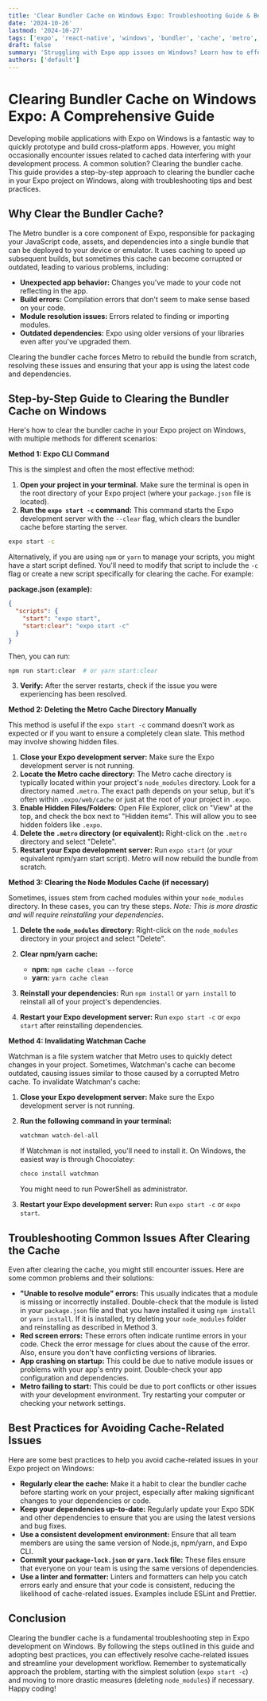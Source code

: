 ```yaml
---
title: 'Clear Bundler Cache on Windows Expo: Troubleshooting Guide & Best Practices'
date: '2024-10-26'
lastmod: '2024-10-27'
tags: ['expo', 'react-native', 'windows', 'bundler', 'cache', 'metro', 'troubleshooting', 'development', 'clearing cache', 'expo go', 'metro bundler']
draft: false
summary: 'Struggling with Expo app issues on Windows? Learn how to effectively clear your bundler cache, diagnose common problems, and optimize your development workflow. This comprehensive guide covers everything from simple cache clearing to advanced troubleshooting techniques.'
authors: ['default']
---
```


# Clearing Bundler Cache on Windows Expo: A Comprehensive Guide

Developing mobile applications with Expo on Windows is a fantastic way to quickly prototype and build cross-platform apps. However, you might occasionally encounter issues related to cached data interfering with your development process. A common solution? Clearing the bundler cache. This guide provides a step-by-step approach to clearing the bundler cache in your Expo project on Windows, along with troubleshooting tips and best practices.

## Why Clear the Bundler Cache?

The Metro bundler is a core component of Expo, responsible for packaging your JavaScript code, assets, and dependencies into a single bundle that can be deployed to your device or emulator. It uses caching to speed up subsequent builds, but sometimes this cache can become corrupted or outdated, leading to various problems, including:

*   **Unexpected app behavior:** Changes you've made to your code not reflecting in the app.
*   **Build errors:** Compilation errors that don't seem to make sense based on your code.
*   **Module resolution issues:** Errors related to finding or importing modules.
*   **Outdated dependencies:** Expo using older versions of your libraries even after you've upgraded them.

Clearing the bundler cache forces Metro to rebuild the bundle from scratch, resolving these issues and ensuring that your app is using the latest code and dependencies.

## Step-by-Step Guide to Clearing the Bundler Cache on Windows

Here's how to clear the bundler cache in your Expo project on Windows, with multiple methods for different scenarios:

**Method 1: Expo CLI Command**

This is the simplest and often the most effective method:

1.  **Open your project in your terminal.**  Make sure the terminal is open in the root directory of your Expo project (where your `package.json` file is located).
2.  **Run the `expo start -c` command:**  This command starts the Expo development server with the `--clear` flag, which clears the bundler cache before starting the server.

```bash
expo start -c
```

   Alternatively, if you are using `npm` or `yarn` to manage your scripts, you might have a start script defined. You'll need to modify that script to include the `-c` flag or create a new script specifically for clearing the cache.  For example:

   **package.json (example):**

   ```json
   {
     "scripts": {
       "start": "expo start",
       "start:clear": "expo start -c"
     }
   }
   ```

   Then, you can run:

   ```bash
   npm run start:clear  # or yarn start:clear
   ```

3.  **Verify:**  After the server restarts, check if the issue you were experiencing has been resolved.

**Method 2: Deleting the Metro Cache Directory Manually**

This method is useful if the `expo start -c` command doesn't work as expected or if you want to ensure a completely clean slate.  This method may involve showing hidden files.

1.  **Close your Expo development server:**  Make sure the Expo development server is not running.
2.  **Locate the Metro cache directory:**  The Metro cache directory is typically located within your project's `node_modules` directory.  Look for a directory named `.metro`.  The exact path depends on your setup, but it's often within `.expo/web/cache` or just at the root of your project in `.expo`.
3. **Enable Hidden Files/Folders**: Open File Explorer, click on "View" at the top, and check the box next to "Hidden items". This will allow you to see hidden folders like `.expo`.
4.  **Delete the `.metro` directory (or equivalent):** Right-click on the `.metro` directory and select "Delete".
5.  **Restart your Expo development server:**  Run `expo start` (or your equivalent npm/yarn start script). Metro will now rebuild the bundle from scratch.

**Method 3: Clearing the Node Modules Cache (if necessary)**

Sometimes, issues stem from cached modules within your `node_modules` directory. In these cases, you can try these steps. *Note: This is more drastic and will require reinstalling your dependencies*.

1.  **Delete the `node_modules` directory:** Right-click on the `node_modules` directory in your project and select "Delete".
2.  **Clear npm/yarn cache:**

    *   **npm:** `npm cache clean --force`
    *   **yarn:** `yarn cache clean`

3.  **Reinstall your dependencies:**  Run `npm install` or `yarn install` to reinstall all of your project's dependencies.
4.  **Restart your Expo development server:** Run `expo start -c` or `expo start` after reinstalling dependencies.

**Method 4:  Invalidating Watchman Cache**

Watchman is a file system watcher that Metro uses to quickly detect changes in your project. Sometimes, Watchman's cache can become outdated, causing issues similar to those caused by a corrupted Metro cache. To invalidate Watchman's cache:

1.  **Close your Expo development server:**  Make sure the Expo development server is not running.
2.  **Run the following command in your terminal:**

    ```bash
    watchman watch-del-all
    ```

    If Watchman is not installed, you'll need to install it. On Windows, the easiest way is through Chocolatey:

    ```bash
    choco install watchman
    ```

    You might need to run PowerShell as administrator.
3.  **Restart your Expo development server:** Run `expo start -c` or `expo start`.

## Troubleshooting Common Issues After Clearing the Cache

Even after clearing the cache, you might still encounter issues. Here are some common problems and their solutions:

*   **"Unable to resolve module" errors:** This usually indicates that a module is missing or incorrectly installed. Double-check that the module is listed in your `package.json` file and that you have installed it using `npm install` or `yarn install`.  If it is installed, try deleting your `node_modules` folder and reinstalling as described in Method 3.
*   **Red screen errors:** These errors often indicate runtime errors in your code. Check the error message for clues about the cause of the error. Also, ensure you don't have conflicting versions of libraries.
*   **App crashing on startup:** This could be due to native module issues or problems with your app's entry point. Double-check your app configuration and dependencies.
*   **Metro failing to start:** This could be due to port conflicts or other issues with your development environment. Try restarting your computer or checking your network settings.

## Best Practices for Avoiding Cache-Related Issues

Here are some best practices to help you avoid cache-related issues in your Expo project on Windows:

*   **Regularly clear the cache:** Make it a habit to clear the bundler cache before starting work on your project, especially after making significant changes to your dependencies or code.
*   **Keep your dependencies up-to-date:** Regularly update your Expo SDK and other dependencies to ensure that you are using the latest versions and bug fixes.
*   **Use a consistent development environment:** Ensure that all team members are using the same version of Node.js, npm/yarn, and Expo CLI.
*   **Commit your `package-lock.json` or `yarn.lock` file:** These files ensure that everyone on your team is using the same versions of dependencies.
*   **Use a linter and formatter:** Linters and formatters can help you catch errors early and ensure that your code is consistent, reducing the likelihood of cache-related issues.  Examples include ESLint and Prettier.

## Conclusion

Clearing the bundler cache is a fundamental troubleshooting step in Expo development on Windows. By following the steps outlined in this guide and adopting best practices, you can effectively resolve cache-related issues and streamline your development workflow. Remember to systematically approach the problem, starting with the simplest solution (`expo start -c`) and moving to more drastic measures (deleting `node_modules`) if necessary. Happy coding!